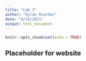 ```yaml
---
title: "Lab 3"
author: "Dylan Riordan"
date: "9/14/2021"
output: html_document
---
```


```r
knitr::opts_chunk$set(echo = TRUE)
```

## Placeholder for website